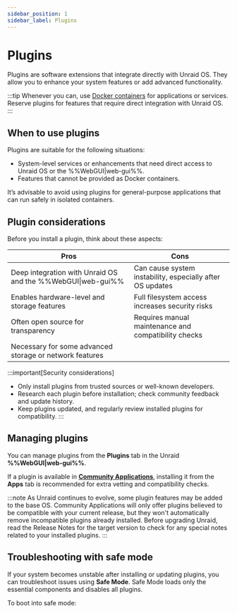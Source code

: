 ```yaml
---
sidebar_position: 1
sidebar_label: Plugins
---
```



# Plugins

Plugins are software extensions that integrate directly with Unraid OS. They allow you to enhance your system features or add advanced functionality.

:::tip
Whenever you can, use [Docker containers](../run-docker-containers/overview.mdx) for applications or services. Reserve plugins for features that require direct integration with Unraid OS.
:::

## When to use plugins

Plugins are suitable for the following situations:

- System-level services or enhancements that need direct access to Unraid OS or the %%WebGUI|web-gui%%.
- Features that cannot be provided as Docker containers.

It’s advisable to avoid using plugins for general-purpose applications that can run safely in isolated containers.

## Plugin considerations

Before you install a plugin, think about these aspects:

| Pros                                                        | Cons                                                      |
| ----------------------------------------------------------- | --------------------------------------------------------- |
| Deep integration with Unraid OS and the %%WebGUI\|web-gui%% | Can cause system instability, especially after OS updates |
| Enables hardware-level and storage features                 | Full filesystem access increases security risks           |
| Often open source for transparency                          | Requires manual maintenance and compatibility checks      |
| Necessary for some advanced storage or network features     |                                                           |

:::important[Security considerations]
- Only install plugins from trusted sources or well-known developers.
- Research each plugin before installation; check community feedback and update history.
- Keep plugins updated, and regularly review installed plugins for compatibility.
:::

## Managing plugins

You can manage plugins from the **Plugins** tab in the Unraid **%%WebGUI|web-gui%%**.

If a plugin is available in **[Community Applications](../run-docker-containers/community-applications.mdx)**, installing it from the **Apps** tab is recommended for extra vetting and compatibility checks.

:::note
As Unraid continues to evolve, some plugin features may be added to the base OS. Community Applications will only offer plugins believed to be compatible with your current release, but they won't automatically remove incompatible plugins already installed. Before upgrading Unraid, read the Release Notes for the target version to check for any special notes related to your installed plugins.
:::

## Troubleshooting with safe mode

If your system becomes unstable after installing or updating plugins, you can troubleshoot issues using **Safe Mode**. Safe Mode loads only the essential components and disables all plugins.

To boot into safe mode:

<Tabs>
  <TabItem value="preferred" label="Preferred method" default>
    <SafeModePreferred />
  </TabItem>

  <TabItem value="alternative" label="Alternative method">
    <SafeModeAlternative />
  </TabItem>
</Tabs>
